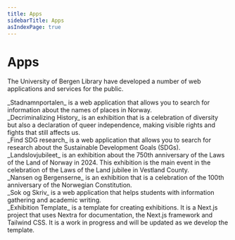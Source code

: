 ```yaml
---
title: Apps
sidebarTitle: Apps
asIndexPage: true
---
```


# Apps

The University of Bergen Library have developed a number of web applications and services for the public.

<Cards num={2}>
  <Cards.Card title="Stadnamnportalen" href="./apps/stadnamnportalen">
    <div className="p-4">
      _Stadnamnportalen_ is a web application that allows you to search for information about the names of places in Norway.
    </div>
  </Cards.Card>
  <Cards.Card title="Decriminalizing History" href="./apps/decriminalizing-history">
    <div className="p-4">
      _Decriminalizing History_ is an exhibition that is a celebration of diversity but also a declaration of queer independence, making visible rights and fights that still affects us.
    </div>
  </Cards.Card>
  <Cards.Card title="Find SDG research" href="./apps/find-sdg-research">
    <div className="p-4">
      _Find SDG research_ is a web application that allows you to search for research about the Sustainable Development Goals (SDGs).
    </div>
  </Cards.Card>
  <Cards.Card title="Landslovjubileet" href="./apps/landslovjubileet">
    <div className="p-4">
      _Landslovjubileet_ is an exhibition about the 750th anniversary of the Laws of the Land of Norway in 2024. This exhibition is the main event in the celebration of the Laws of the Land jubilee in Vestland County.
    </div>
  </Cards.Card>
  <Cards.Card title="Nansen og Bergenserne" href="./apps/nansen-og-bergenserne">
    <div className="p-4">
      _Nansen og Bergenserne_ is an exhibition that is a celebration of the 100th anniversary of the Norwegian Constitution.
    </div>
  </Cards.Card>
  <Cards.Card title="Sok og Skriv" href="./apps/sok-og-skriv">
    <div className="p-4">
      _Sok og Skriv_ is a web application that helps students with information gathering and academic writing.
    </div>
  </Cards.Card>
  <Cards.Card title="Exhibition Template" href="./apps/exhibition-template">
    <div className="p-4">
      _Exhibition Template_ is a template for creating exhibitions. It is a Next.js project that uses Nextra for documentation, the Next.js framework and Tailwind CSS. It is a work in progress and will be updated as we develop the template.
    </div>
  </Cards.Card>
</Cards>
